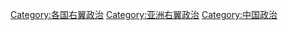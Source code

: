 [[Category:各国右翼政治|Category:各国右翼政治]]
[[Category:亚洲右翼政治|Category:亚洲右翼政治]]
[[Category:中国政治|Category:中国政治]]